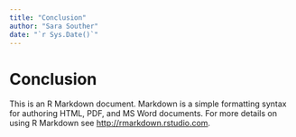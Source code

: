 ```yaml
---
title: "Conclusion"
author: "Sara Souther"
date: "`r Sys.Date()`"
---
```

# Conclusion

This is an R Markdown document. Markdown is a simple formatting syntax for authoring HTML, PDF, and MS Word documents. For more details on using R Markdown see <http://rmarkdown.rstudio.com>.
